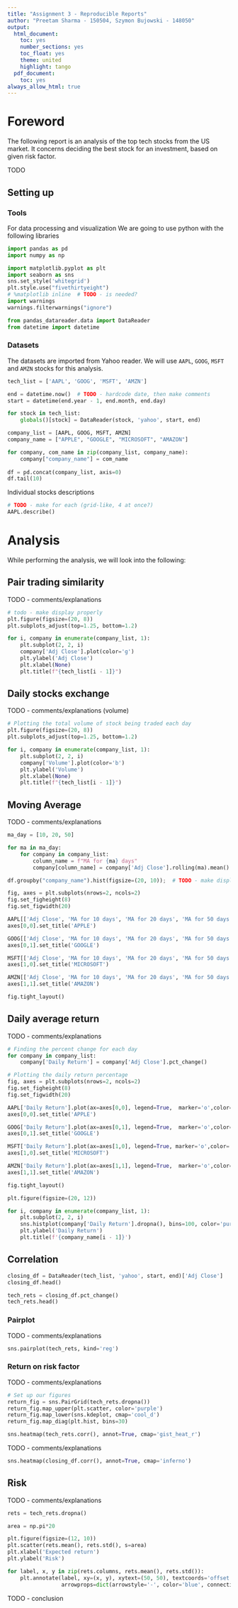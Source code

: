 ```yaml
---
title: "Assignment 3 - Reproducible Reports"
author: "Preetam Sharma - 150504, Szymon Bujowski - 148050"
output:
  html_document:
    toc: yes
    number_sections: yes
    toc_float: yes
    theme: united
    highlight: tango
  pdf_document:
    toc: yes
always_allow_html: true
---
```


# Foreword

The following report is an analysis of the top tech stocks from the US market. It concerns deciding the best stock for an investment, based on given risk factor.

TODO

## Setting up

### Tools

For data processing and visualization We are going to use python with the following libraries

```python
import pandas as pd
import numpy as np

import matplotlib.pyplot as plt
import seaborn as sns
sns.set_style('whitegrid')
plt.style.use("fivethirtyeight")
# %matplotlib inline  # TODO - is needed?
import warnings
warnings.filterwarnings("ignore")

from pandas_datareader.data import DataReader
from datetime import datetime
```

### Datasets

The datasets are imported from Yahoo reader. We will use `AAPL`, `GOOG`, `MSFT` and `AMZN` stocks for this analysis.

```python
tech_list = ['AAPL', 'GOOG', 'MSFT', 'AMZN']

end = datetime.now()  # TODO - hardcode date, then make comments
start = datetime(end.year - 1, end.month, end.day)

for stock in tech_list:   
    globals()[stock] = DataReader(stock, 'yahoo', start, end)

company_list = [AAPL, GOOG, MSFT, AMZN]
company_name = ["APPLE", "GOOGLE", "MICROSOFT", "AMAZON"]

for company, com_name in zip(company_list, company_name):
    company["company_name"] = com_name
    
df = pd.concat(company_list, axis=0)
df.tail(10)
```

Individual stocks descriptions

```python
# TODO - make for each (grid-like, 4 at once?)
AAPL.describe()
```

# Analysis

While performing the analysis, we will look into the following:

## Pair trading similarity

TODO - comments/explanations

```python
# todo - make display properly
plt.figure(figsize=(20, 8))
plt.subplots_adjust(top=1.25, bottom=1.2)

for i, company in enumerate(company_list, 1):
    plt.subplot(2, 2, i)
    company['Adj Close'].plot(color='g')
    plt.ylabel('Adj Close')
    plt.xlabel(None)
    plt.title(f"{tech_list[i - 1]}")
```

## Daily stocks exchange

TODO - comments/explanations (volume)

```python
# Plotting the total volume of stock being traded each day
plt.figure(figsize=(20, 8))
plt.subplots_adjust(top=1.25, bottom=1.2)

for i, company in enumerate(company_list, 1):
    plt.subplot(2, 2, i)
    company['Volume'].plot(color='b')
    plt.ylabel('Volume')
    plt.xlabel(None)
    plt.title(f"{tech_list[i - 1]}")
```

## Moving Average

TODO - comments/explanations

```python
ma_day = [10, 20, 50]

for ma in ma_day:
    for company in company_list:
        column_name = f"MA for {ma} days"
        company[column_name] = company['Adj Close'].rolling(ma).mean()

df.groupby("company_name").hist(figsize=(20, 10));  # TODO - make display (at all!)
```

```python
fig, axes = plt.subplots(nrows=2, ncols=2)
fig.set_figheight(8)
fig.set_figwidth(20)

AAPL[['Adj Close', 'MA for 10 days', 'MA for 20 days', 'MA for 50 days']].plot(ax=axes[0,0])
axes[0,0].set_title('APPLE')

GOOG[['Adj Close', 'MA for 10 days', 'MA for 20 days', 'MA for 50 days']].plot(ax=axes[0,1])
axes[0,1].set_title('GOOGLE')

MSFT[['Adj Close', 'MA for 10 days', 'MA for 20 days', 'MA for 50 days']].plot(ax=axes[1,0])
axes[1,0].set_title('MICROSOFT')

AMZN[['Adj Close', 'MA for 10 days', 'MA for 20 days', 'MA for 50 days']].plot(ax=axes[1,1])
axes[1,1].set_title('AMAZON')

fig.tight_layout()
```

## Daily average return

TODO - comments/explanations

```python
# Finding the percent change for each day
for company in company_list:
    company['Daily Return'] = company['Adj Close'].pct_change()

# Plotting the daily return percentage
fig, axes = plt.subplots(nrows=2, ncols=2)
fig.set_figheight(8)
fig.set_figwidth(20)

AAPL['Daily Return'].plot(ax=axes[0,0], legend=True,  marker='o',color='b')
axes[0,0].set_title('APPLE')

GOOG['Daily Return'].plot(ax=axes[0,1], legend=True,  marker='o',color='g')
axes[0,1].set_title('GOOGLE')

MSFT['Daily Return'].plot(ax=axes[1,0], legend=True, marker='o',color='r')
axes[1,0].set_title('MICROSOFT')

AMZN['Daily Return'].plot(ax=axes[1,1], legend=True,  marker='o',color='y')
axes[1,1].set_title('AMAZON')

fig.tight_layout()
```

```python
plt.figure(figsize=(20, 12))

for i, company in enumerate(company_list, 1):
    plt.subplot(2, 2, i)
    sns.histplot(company['Daily Return'].dropna(), bins=100, color='purple')
    plt.ylabel('Daily Return')
    plt.title(f'{company_name[i - 1]}')
```

## Correlation

```python
closing_df = DataReader(tech_list, 'yahoo', start, end)['Adj Close']
closing_df.head() 
```

```python
tech_rets = closing_df.pct_change()
tech_rets.head()
```

### Pairplot

TODO - comments/explanations

```python
sns.pairplot(tech_rets, kind='reg')
```

### Return on risk factor

TODO - comments/explanations

```python
# Set up our figures
return_fig = sns.PairGrid(tech_rets.dropna())
return_fig.map_upper(plt.scatter, color='purple')
return_fig.map_lower(sns.kdeplot, cmap='cool_d')
return_fig.map_diag(plt.hist, bins=30)
```

```python
sns.heatmap(tech_rets.corr(), annot=True, cmap='gist_heat_r')
```

TODO - comments/explanations

```python
sns.heatmap(closing_df.corr(), annot=True, cmap='inferno')
```

## Risk

TODO - comments/explanations

```python
rets = tech_rets.dropna()

area = np.pi*20

plt.figure(figsize=(12, 10))
plt.scatter(rets.mean(), rets.std(), s=area)
plt.xlabel('Expected return')
plt.ylabel('Risk')

for label, x, y in zip(rets.columns, rets.mean(), rets.std()):
    plt.annotate(label, xy=(x, y), xytext=(50, 50), textcoords='offset points', ha='right', va='bottom', 
                 arrowprops=dict(arrowstyle='-', color='blue', connectionstyle='arc3,rad=-0.3'))
```

TODO - conclusion
